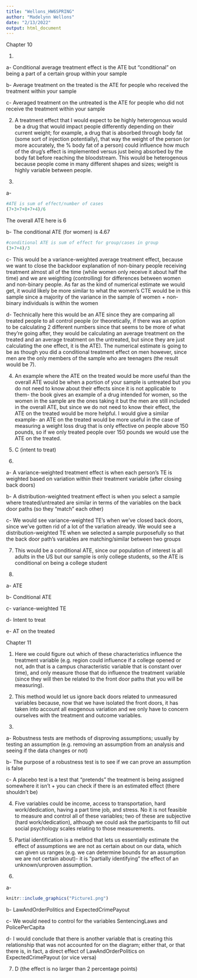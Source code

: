 ```yaml
---
title: "Wellons_HW6SPRING"
author: "Madelynn Wellons"
date: "2/13/2022"
output: html_document
---
```


Chapter 10


1.

a- Conditional average treatment effect is the ATE but "conditional" on being a part of a certain group within your sample

b- Average treatment on the treated is the ATE for people who received the treatment within your sample

c- Averaged treatment on the untreated is the ATE for people who did not receive the treatment within your sample


2. A treatment effect that I would expect to be highly heterogenous would be a drug that would impact people differently depending on their current weight; for example, a drug that is absorbed through body fat (some sort of injection potentially), that way the weight of the person (or more accurately, the % body fat of a person) could influence how much of the drug's effect is implemented versus just being absorbed by the body fat before reaching the bloodstream. This would be heterogenous because people come in many different shapes and sizes; weight is highly variable between people.


3. 

a- 
```r
#ATE is sum of effect/number of cases
(7+3+7+8+7+4)/6
```
The overall ATE here is 6

b- 
The conditional ATE (for women) is 4.67
```r
#conditional ATE is sum of effect for group/cases in group
(3+7+4)/3
```

c- This would be a variance-weighted average treatment effect, because we want to close the backdoor explanation of non-binary people receiving treatment almost all of the time (while women only receive it about half the time) and we are weighting (controlling) for differences between women and non-binary people. As far as the kind of numerical estimate we would get, it would likely be more similar to what the women's CTE would be in this sample since a majority of the variance in the sample of women + non-binary individuals is within the women

d- Technically here this would be an ATE since they are comparing all treated people to all control people (or theoretically, if there was an option to be calculating 2 different numbers since that seems to be more of what they're going after, they would be calculating an average treatment on the treated and an average treatment on the untreated, but since they are just calculating the one effect, it is the ATE). The numerical estimate is going to be as though you did a conditional treatment effect on men however, since men are the only members of the sample who are teenagers (the result would be 7).


4. An example where the ATE on the treated would be more useful than the overall ATE would be when a portion of your sample is untreated but you do not need to know about their effects since it is not applicable to them- the book gives an example of a drug intended for women, so the women in the sample are the ones taking it but the men are still included in the overall ATE, but since we do not need to know their effect, the ATE on the treated would be more helpful. I would give a similar example- an ATE on the treated would be more useful in the case of measuring a weight loss drug that is only effective on people above 150 pounds, so if we only treated people over 150 pounds we would use the ATE on the treated.


5. C (intent to treat)


6.  

a- A variance-weighted treatment effect is when each person's TE is weighted based on variation within their treatment variable (after closing back doors)

b- A distribution-weighted treatment effect is when you select a sample where treated/untreated are similar in terms of the variables on the back door paths (so they "match" each other)

c- We would see variance-weighted TE's when we've closed back doors, since we've gotten rid of a lot of the variation already. We would see a distribution-weighted TE when we selected a sample purposefully so that the back door path's variables are matching/similar between two groups


7. This would be a conditional ATE, since our population of interest is all adults in the US but our sample is only college students, so the ATE is conditional on being a college student


8.

a- ATE

b- Conditional ATE

c- variance-weighted TE

d- Intent to treat

e- AT on the treated



Chapter 11


1. Here we could figure out which of these characteristics influence the treatment variable (e.g. region could influence if a college opened or not, adn that is a campus characteristic variable that is constant over time), and only measure those that do influence the treatment variable (since they will then be related to the front door paths that you will be measuring).


2. This method would let us ignore back doors related to unmeasured variables because, now that we have isolated the front doors, it has taken into account all exogenous variation and we only have to concern ourselves with the treatment and outcome variables.


3. 

a- Robustness tests are methods of disproving assumptions; usually by testing an assumption (e.g. removing an assumption from an analysis and seeing if the data changes or not)

b- The purpose of a robustness test is to see if we can prove an assumption is false

c- A placebo test is a test that "pretends" the treatment is being assigned somewhere it isn't + you can check if there is an estimated effect (there shouldn't be)


4. Five variables could be income, access to transportation, hard work/dedication, having a part time job, and stress. No it is not feasible to measure and control all of these variables; two of these are subjective (hard work/dedication), although we could ask the participants to fill out social psychology scales relating to those measurements. 


5. Partial identification is a method that lets us essentially estimate the effect of assumptions we are not as certain about on our data, which can given us ranges (e.g. we can determine bounds for an assumption we are not certain about)- it is "partially identifying" the effect of an unknown/unproven assumption.


6.

a-
```r
knitr::include_graphics("Picture1.png")
```

b- LawAndOrderPolitics and ExpectedCrimePayout

c- We would need to control for the variables SentencingLaws and PolicePerCapita

d- I would conclude that there is another variable that is creating this relationship that was not accounted for on the diagram; either that, or that there is, in fact, a direct effect of LawAndOrderPolitics on ExpectedCrimePayout (or vice versa)


7. D (the effect is no larger than 2 percentage points)









